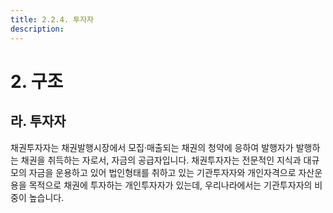 ```yaml
---
title: 2.2.4. 투자자
description: 
---
```

# 2. 구조

## 라. 투자자

채권투자자는 채권발행시장에서 모집·매출되는 채권의 청약에 응하여 발행자가 발행하는 채권을 취득하는 자로서, 자금의 공급자입니다. 채권투자자는 전문적인 지식과 대규모의 자금을 운용하고 있어 법인형태를 취하고 있는 기관투자자와 개인자격으로 자산운용을 목적으로 채권에 투자하는 개인투자자가 있는데, 우리나라에서는 기관투자자의 비중이 높습니다.

